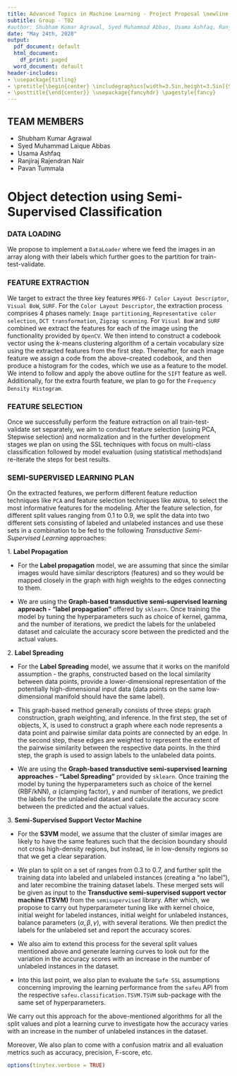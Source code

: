 ---
title: Advanced Topics in Machine Learning - Project Proposal \newline    (Extended proposal with Semi-Supervised Learning strategy) \newline "Object detection using Semi-Supervised Classification"
subtitle: Group - T02
#author: Shubham Kumar Agrawal, Syed Muhammad Abbas, Usama Ashfaq, Ranjiraj Rajendran Nair, Pavan Tummala
date: "May 24th, 2020"
output:
  pdf_document: default
  html_document:
    df_print: paged
  word_document: default
header-includes:
- \usepackage{titling}
- \pretitle{\begin{center} \includegraphics[width=3.5in,height=3.5in]{Signet_INF_3.jpg}\LARGE\\}
- \posttitle{\end{center}} \usepackage{fancyhdr} \pagestyle{fancy} 
---

## TEAM MEMBERS 
* Shubham Kumar Agrawal
* Syed Muhammad Laique Abbas
* Usama Ashfaq
* Ranjiraj Rajendran Nair
* Pavan Tummala

# **Object detection using Semi-Supervised Classification**

### DATA LOADING

We propose to implement a `DataLoader` where we feed the images in an array along with their labels which further goes to the partition for train-test-validate.

### FEATURE EXTRACTION

We target to extract the three key features `MPEG-7 Color Layout Descriptor`, `Visual BoW`, `SURF`. For the `Color Layout Descriptor`, the extraction process comprises 4 phases namely: `Image partitioning`, `Representative color selection`, `DCT transformation`, `Zigzag scanning`. For `Visual BoW` and `SURF` combined we extract the features for each of the image using the functionality provided by `OpenCV`. We then intend to construct a codebook vector using the _k_-means clustering algorithm of a certain vocabulary size using the extracted features from the first step. Thereafter, for each image feature we assign a code from the above-created codebook, and then produce a histogram for the codes, which we use as a feature to the model. We intend to follow and apply the above outline for the `SIFT` feature as well. Additionally, for the extra fourth feature, we plan to go for the `Frequency Density Histogram`.  

### FEATURE SELECTION

Once we successfully perform the feature extraction on all train-test-validate set separately, we aim to conduct feature selection (using PCA, Stepwise selection) and normalization and in the further development stages we plan on using the SSL techniques with focus on multi-class classification followed by model evaluation (using statistical methods)and re-iterate the steps for best results.

\newpage

### SEMI-SUPERVISED LEARNING PLAN

On the extracted features, we perform different feature reduction techniques like `PCA` and feature selection techniques like `ANOVA`, to select the most informative features for the modeling. After the feature selection, for different split values ranging from 0.1 to 0.9, we split the data into two different sets consisting of labeled and unlabeled instances and use these sets in a combination to be fed to the following _Transductive Semi-Supervised Learning_ approaches:

1\. __Label Propagation__

- For the __Label propagation__ model, we are assuming that since the similar images would have similar descriptors (features) and so they would be mapped closely in the graph with high weights to the edges connecting to them.

- We are using the __Graph-based transductive semi-supervised learning approach - "label propagation"__ offered by `sklearn`. Once training the model by tuning the hyperparameters such as choice of kernel, gamma, and the number of iterations, we predict the labels for the unlabeled dataset and calculate the accuracy score between the predicted and the actual values. 


2\. __Label Spreading__

- For the __Label Spreading__ model, we assume that it works on the manifold assumption - the graphs, constructed based on the local similarity between data points, provide a lower-dimensional representation of the potentially high-dimensional input data (data points on the same low-dimensional manifold should have the same label).
 
- This graph-based method generally consists of three steps: graph construction, graph weighting, and inference. In the first step, the set of objects, X, is used to construct a graph where each node represents a data point and pairwise similar data points are connected by an edge. In the second step, these edges are weighted to represent the extent of the pairwise similarity between the respective data points. In the third step, the graph is used to assign labels to the unlabeled data points. 

- We are using the __Graph-based transductive semi-supervised learning approaches - "Label Spreading"__ provided by `sklearn`. Once training the model by tuning the hyperparameters such as choice of the kernel (RBF/kNN), $\alpha$ (clamping factor), $\gamma$ and number of iterations, we predict the labels for the unlabeled dataset and calculate the accuracy score between the predicted and the actual values. 


3\. __Semi-Supervised Support Vector Machine__

- For the __S3VM__ model, we assume that the cluster of similar images are likely to have the same features such that the decision boundary should not cross high-density regions, but instead, lie in low-density regions so that we get a clear separation.

- We plan to split on a set of ranges from 0.3 to 0.7, and further split the training data into labeled and unlabeled instances (creating a "no label"), and later recombine the training dataset labels. These merged sets will be given as input to the __Transductive semi-supervised support vector machine (TSVM)__ from the `semisupervised` library. After which, we propose to carry out hyperparameter tuning like with kernel choice, initial weight for labeled instances, initial weight for unlabeled instances, balance parameters ($\alpha, \beta, \gamma$), with several iterations. We then predict the labels for the unlabeled set and report the accuracy scores. 

- We also aim to extend this process for the several split values mentioned above and generate learning curves to look out for the variation in the accuracy scores with an increase in the number of unlabeled instances in the dataset. 

- Into this last point, we also plan to evaluate the `Safe SSL` assumptions concerning improving the learning performance from the `safeu` API from the respective `safeu.classification.TSVM.TSVM` sub-package with the same set of hyperparameters.

We carry out this approach for the above-mentioned algorithms for all the split values and plot a learning curve to investigate how the accuracy varies with an increase in the number of unlabeled instances in the dataset.

Moreover, We also plan to come with a confusion matrix and all evaluation metrics such as accuracy, precision, F-score, etc.

```{r, include=FALSE}
options(tinytex.verbose = TRUE)
```